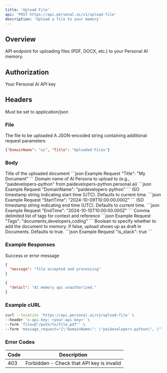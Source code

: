 ```yaml
---
title: 'Upload File'
api: 'POST https://api.personal.ai/v1/upload-file'
description: 'Upload a file to your memory'
---
```


## Overview

API endpoint for uploading files (PDF, DOCX, etc.) to your Personal AI memory.

## Authorization
<ParamField header="x-api-key" type="string" required>
  Your Personal AI API key
</ParamField>


## Headers

<ParamField header="Content-Type" type="string" required>
  Must be set to application/json
</ParamField>

### File

<ParamField body="file" type="File" required>
  The file to be uploaded
</ParamField>

<ParamField body="message_request" type="JSON" required>
  A JSON-encoded string containing additional request parameters
</ParamField>

```json Example message_request
{"DomainName": "ai", "Title": "Uploaded Files"}
```

### Body

<ResponseField name="Title" type="string" optional>
  Title of the uploaded document
```json Example Request
"Title": "My Document"
```
</ResponseField>


<ResponseField name="DomainName" type="string" optional>
  Domain name of AI Persona to upload to (e.g., "paidevelopers-python" from paidevelopers-python.personal.ai)
```json Example Request
"DomainName": "paidevelopers-python"
```
</ResponseField>


<ResponseField name="StartTime" type="string" optional>
  ISO timestamp string indicating start time (UTC). Defaults to current time.
```json Example Request
"StartTime": "2024-10-09T10:00:00.000Z"
```
</ResponseField>


<ResponseField name="EndTime" type="string" optional>
  ISO timestamp string indicating end time (UTC). Defaults to current time.
```json Example Request
"EndTime": "2024-10-10T10:00:00.000Z"
```
</ResponseField>


<ResponseField name="Tags" type="string" optional>
  Comma delimited list of tags for context and reference
```json Example Request
"Tags": "documents,developers,coding"
```
</ResponseField>


<ResponseField name="is_stack" type="boolean" optional>
  Boolean to specify whether to add the document to memory. If false, upload shows up as draft in Documents.
  Defaults to true.
```json Example Request
"is_stack": true
```
</ResponseField>



### Example Responses

<ResponseField name="message" type="string">
  Success or error message
</ResponseField>

```json Example Success Response
{
  "message": "file accepted and processing"
}
```

```json Example Error Response
{
  "detail": "AI memory api unauthorized."
}
```

### Example cURL

```bash cURL
curl --location 'https://api.personal.ai/v1/upload-file' \
--header 'x-api-key: <your-api-key>' \
--form 'file=@"/path/to/file.pdf"' \
--form 'message_request="{\"DomainName\": \"paidevelopers-python\", \"Title\": \"My Document\"}"'
```

### Error Codes

| Code | Description |
| --- | --- |
| 403 | Forbidden - Check that API key is invalid |
